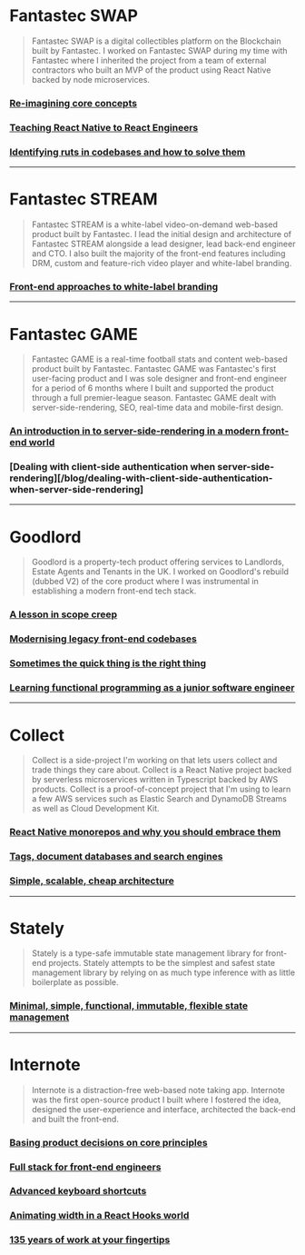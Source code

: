 # Fantastec SWAP

> Fantastec SWAP is a digital collectibles platform on the Blockchain built by Fantastec. I worked on Fantastec SWAP during my time with Fantastec where I inherited the project from a team of external contractors who built an MVP of the product using React Native backed by node microservices.

### [Re-imagining core concepts](/blog/re-imagining-core-concepts)

### [Teaching React Native to React Engineers](/blog/teaching-react-native-to-react-engineers)

### [Identifying ruts in codebases and how to solve them](/blog/identifying-ruts-in-codebases-and-how-to-solve-them)

---

# Fantastec STREAM

> Fantastec STREAM is a white-label video-on-demand web-based product built by Fantastec. I lead the initial design and architecture of Fantastec STREAM alongside a lead designer, lead back-end engineer and CTO. I also built the majority of the front-end features including DRM, custom and feature-rich video player and white-label branding.

### [Front-end approaches to white-label branding](/blog/front-end-approaches-to-white-label-branding)

---

# Fantastec GAME

> Fantastec GAME is a real-time football stats and content web-based product built by Fantastec. Fantastec GAME was Fantastec's first user-facing product and I was sole designer and front-end engineer for a period of 6 months where I built and supported the product through a full premier-league season. Fantastec GAME dealt with server-side-rendering, SEO, real-time data and mobile-first design.

### [An introduction in to server-side-rendering in a modern front-end world](/blog/an-introduction-in-to-ssr-in-a-modern-front-end-world)

### [Dealing with client-side authentication when server-side-rendering][/blog/dealing-with-client-side-authentication-when-server-side-rendering]

---

# Goodlord

> Goodlord is a property-tech product offering services to Landlords, Estate Agents and Tenants in the UK. I worked on Goodlord's rebuild (dubbed V2) of the core product where I was instrumental in establishing a modern front-end tech stack.

### [A lesson in scope creep](/blog/a-lesson-in-scope-creep)

### [Modernising legacy front-end codebases](/blog/modernising-legacy-front-end-codebases)

### [Sometimes the quick thing is the right thing](/blog/sometimes-the-quick-thing-is-the-right-thing)

### [Learning functional programming as a junior software engineer](/blog/learning-functional-programming-as-a-junior-software-engineer)

---

# Collect

> Collect is a side-project I'm working on that lets users collect and trade things they care about. Collect is a React Native project backed by serverless microservices written in Typescript backed by AWS products. Collect is a proof-of-concept project that I'm using to learn a few AWS services such as Elastic Search and DynamoDB Streams as well as Cloud Development Kit.

### [React Native monorepos and why you should embrace them](/blog/react-native-monorepos-and-why-you-should-embrace-them)

### [Tags, document databases and search engines](/blog/tags-document-databases-and-search-engines)

### [Simple, scalable, cheap architecture](/blog/simple-scalable-cheap-architecture)

---

# Stately

> Stately is a type-safe immutable state management library for front-end projects. Stately attempts to be the simplest and safest state management library by relying on as much type inference with as little boilerplate as possible.

### [Minimal, simple, functional, immutable, flexible state management](/blog/simple-state-management)

---

# Internote

> Internote is a distraction-free web-based note taking app. Internote was the first open-source product I built where I fostered the idea, designed the user-experience and interface, architected the back-end and built the front-end.

### [Basing product decisions on core principles](/blog/basing-product-decisions-on-core-principles)

### [Full stack for front-end engineers](/blog/full-stack-for-front-end)

### [Advanced keyboard shortcuts](/blog/advanced-keyboard-shortcuts)

### [Animating width in a React Hooks world](/blog/animating-width-in-a-react-hooks-world)

### [135 years of work at your fingertips](/blog/135-years-of-work-at-your-fingertips)

